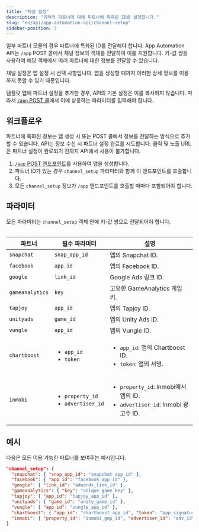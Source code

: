 ```yaml
---
title: "채널 설정"
description: "귀하의 파트너에 대해 파트너에 특화된 ID를 설정합니다."
slug: "en/api/app-automation-api/channel-setup"
sidebar-position: 3
---
```

일부 파트너 모듈의 경우 파트너에 특화된 ID를 전달해야 합니다. App Automation API는 `/app` POST 콜에서 채널 정보의 객체를 전달하여 이를 지원합니다. 키\-값 쌍을 사용하여 해당 객체에서 여러 파트너에 대한 정보를 전달할 수 있습니다.
<callout type="note"> 

채널 설정은 앱 설정 시 선택 사항입니다. 앱을 생성할 때까지 이러한 상세 정보를 이용하지 못할 수 있기 때문입니다.
</Callout> 

템플릿 앱에 파트너 설정을 추가한 경우, API의 기본 설정은 이를 복사하지 않습니다.  따라서 [`/app` POST 콜](/en/api/app-automation-api/app-endpoint#parameters)에서 이에 상응하는 파라미터를 입력해야 합니다.

워크플로우
-----

파트너에 특화된 정보는 앱 생성 시 또는 POST 콜에서 정보를 전달하는 방식으로 추가할 수 있습니다. API는 정보 수신 시 파트너 설정 완료를 시도합니다. 클릭 및 노출 URL은 파트너 설정이 완료되기 전까지 API에서 사용이 불가합니다.

1. [`/app` POST 엔드포인트](/en/api/app-automation-api/app-endpoint#parameters)를 사용하여 앱을 생성합니다.
2. 파트너 ID가 있는 경우 `channel_setup` 파라미터와 함께 이 엔드포인트를 호출합니다.
3. 모든 `channel_setup` 정보가 `/app` 엔드포인트를 호출할 때마다 포함되어야 합니다.

파라미터
----

<callout type="important"> 

모든 파라미터는 `channel_setup` 객체 안에 키\-값 쌍으로 전달되어야 합니다.
</Callout> <table> 

|       파트너       |                         필수 파라미터                         |                                            설명                                            |
|-----------------|---------------------------------------------------------|------------------------------------------------------------------------------------------|
| `snapchat`      | `snap_app_id`                                           | 앱의 Snapchat ID.                                                                          |
| `facebook`      | `app_id`                                                | 앱의 Facebook ID.                                                                          |
| `google`        | `link_id`                                               | Google Ads 링크 ID.                                                                        |
| `gameanalytics` | `key`                                                   | 고유한 GameAnalytics 게임 키.                                                                  |
| `tapjoy`        | `app_id`                                                | 앱의 Tapjoy ID.                                                                            |
| `unityads`      | `game_id`                                               | 앱의 Unity Ads ID.                                                                         |
| `vungle`        | `app_id`                                                | 앱의 Vungle ID.                                                                            |
| `chartboost`    | <ul><li>`app_id`</li><li>`token`</li></ul>              | <ul><li>`app_id`: 앱의 Chartboost ID.</li><li>`token`: 앱의 서명.</li></ul>                    |
| `inmobi`        | <ul><li>`property_id`</li><li>`advertiser_id`</li></ul> | <ul><li>`property_id`: Inmobi에서 앱의 ID.</li><li>`advertiser_id`: Inmobi 광고주 ID.</li></ul> |

</Table> 

예시
---

다음은 모든 이용 가능한 파트너를 보여주는 예시입니다.

```json
"channel_setup": {
  "snapchat": { "snap_app_id": "snapchat app id" },
  "facebook": { "app_id": "facebook_app_id" },
  "google": { "link_id": "adwords_link_id" },
  "gameanalytics": { "key": "unique game key" },
  "tapjoy": { "app_id": "tapjoy_app_id" },
  "unityads": { "game_id": "unity_game_id" },
  "vungle": { "app_id": "vungle_app_id" },
  "chartboost": { "app_id": "chartboost_app_id", "token": "app_signature" },
  "inmobi": { "property_id": "inmobi_gmp_id", "advertiser_id": "adv_id" }
}
```

